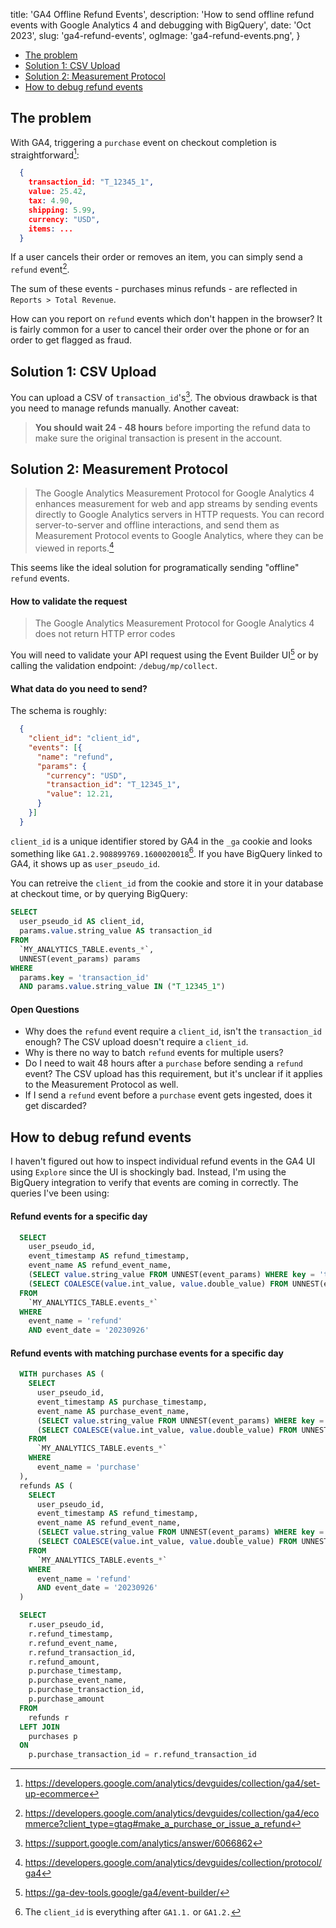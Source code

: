 
  title: 'GA4 Offline Refund Events',
  description: 'How to send offline refund events with Google Analytics 4 and debugging with BigQuery',
  date: 'Oct 2023',
  slug: 'ga4-refund-events',
  ogImage: 'ga4-refund-events.png',
}

<ul className="toc">
  <li><a href="#the-problem">The problem</a></li>
  <li><a href="#solution-1-csv-upload">Solution 1: CSV Upload</a></li>
  <li><a href="#solution-2-measurement-protocol">Solution 2: Measurement Protocol</a></li>
  <li><a href="#how-to-debug-refund-events">How to debug refund events</a></li>
</ul>

## The problem
With GA4, triggering a `purchase` event on checkout completion is straightforward[^1]:

```json
  {
    transaction_id: "T_12345_1",
    value: 25.42,
    tax: 4.90,
    shipping: 5.99,
    currency: "USD",
    items: ...
  }
```

If a user cancels their order or removes an item, you can simply send a `refund` event[^2].

The sum of these events - purchases minus refunds - are reflected in `Reports > Total Revenue`.

How can you report on `refund` events which don't happen in the browser? It is fairly common for a user to cancel their order over the phone or for an order to get flagged as fraud.

## Solution 1: CSV Upload

You can upload a CSV of `transaction_id`'s[^3]. The obvious drawback is that you need to manage refunds manually. Another caveat:

> **You should wait 24 - 48 hours** before importing the refund data to make sure the original transaction is present in the account.

## Solution 2: Measurement Protocol

> The Google Analytics Measurement Protocol for Google Analytics 4 enhances measurement for web and app streams by sending events directly to Google Analytics servers in HTTP requests. You can record server-to-server and offline interactions, and send them as Measurement Protocol events to Google Analytics, where they can be viewed in reports.[^4]

This seems like the ideal solution for programatically sending "offline" `refund` events.

#### How to validate the request

> The Google Analytics Measurement Protocol for Google Analytics 4 does not return HTTP error codes

You will need to validate your API request using the Event Builder UI[^5] or by calling the validation endpoint: `/debug/mp/collect`.

#### What data do you need to send?

The schema is roughly:

```json
  {
    "client_id": "client_id",
    "events": [{
      "name": "refund",
      "params": {
        "currency": "USD",
        "transaction_id": "T_12345_1",
        "value": 12.21,
      }
    }]
  }
```

`client_id` is a unique identifier stored by GA4 in the `_ga` cookie and looks something like `GA1.2.908899769.1600020018`[^6]. If you have BigQuery linked to GA4, it shows up as `user_pseudo_id`.

You can retreive the `client_id` from the cookie and store it in your database at checkout time, or by querying BigQuery:
```sql
SELECT
  user_pseudo_id AS client_id,
  params.value.string_value AS transaction_id
FROM
  `MY_ANALYTICS_TABLE.events_*`,
  UNNEST(event_params) params
WHERE
  params.key = 'transaction_id'
  AND params.value.string_value IN ("T_12345_1")
```

#### Open Questions
- Why does the `refund` event require a `client_id`, isn't the `transaction_id` enough? The CSV upload doesn't require a `client_id`.
- Why is there no way to batch `refund` events for multiple users?
- Do I need to wait 48 hours after a `purchase` before sending a `refund` event? The CSV upload has this requirement, but it's unclear if it applies to the Measurement Protocol as well.
- If I send a `refund` event before a `purchase` event gets ingested, does it get discarded?

## How to debug refund events

I haven't figured out how to inspect individual refund events in the GA4 UI using `Explore` since the UI is shockingly bad. Instead, I'm using the BigQuery integration to verify that events are coming in correctly. The queries I've been using:

#### Refund events for a specific day

```sql
  SELECT
    user_pseudo_id,
    event_timestamp AS refund_timestamp,
    event_name AS refund_event_name,
    (SELECT value.string_value FROM UNNEST(event_params) WHERE key = 'transaction_id') AS refund_transaction_id,
    (SELECT COALESCE(value.int_value, value.double_value) FROM UNNEST(event_params) WHERE key = 'value') AS refund_amount
  FROM
    `MY_ANALYTICS_TABLE.events_*`
  WHERE
    event_name = 'refund'
    AND event_date = '20230926'
```

#### Refund events with matching purchase events for a specific day

```sql
  WITH purchases AS (
    SELECT
      user_pseudo_id,
      event_timestamp AS purchase_timestamp,
      event_name AS purchase_event_name,
      (SELECT value.string_value FROM UNNEST(event_params) WHERE key = 'transaction_id') AS purchase_transaction_id,
      (SELECT COALESCE(value.int_value, value.double_value) FROM UNNEST(event_params) WHERE key = 'value') AS purchase_amount
    FROM
      `MY_ANALYTICS_TABLE.events_*`
    WHERE
      event_name = 'purchase'
  ),
  refunds AS (
    SELECT
      user_pseudo_id,
      event_timestamp AS refund_timestamp,
      event_name AS refund_event_name,
      (SELECT value.string_value FROM UNNEST(event_params) WHERE key = 'transaction_id') AS refund_transaction_id,
      (SELECT COALESCE(value.int_value, value.double_value) FROM UNNEST(event_params) WHERE key = 'value') AS refund_amount
    FROM
      `MY_ANALYTICS_TABLE.events_*`
    WHERE
      event_name = 'refund'
      AND event_date = '20230926'
  )

  SELECT
    r.user_pseudo_id,
    r.refund_timestamp,
    r.refund_event_name,
    r.refund_transaction_id,
    r.refund_amount,
    p.purchase_timestamp,
    p.purchase_event_name,
    p.purchase_transaction_id,
    p.purchase_amount
  FROM
    refunds r
  LEFT JOIN
    purchases p
  ON
    p.purchase_transaction_id = r.refund_transaction_id
```
[^1]: https://developers.google.com/analytics/devguides/collection/ga4/set-up-ecommerce
[^2]: https://developers.google.com/analytics/devguides/collection/ga4/ecommerce?client_type=gtag#make_a_purchase_or_issue_a_refund
[^3]: https://support.google.com/analytics/answer/6066862
[^4]: https://developers.google.com/analytics/devguides/collection/protocol/ga4
[^5]: https://ga-dev-tools.google/ga4/event-builder/
[^6]: The `client_id` is everything after `GA1.1.` or `GA1.2.`


